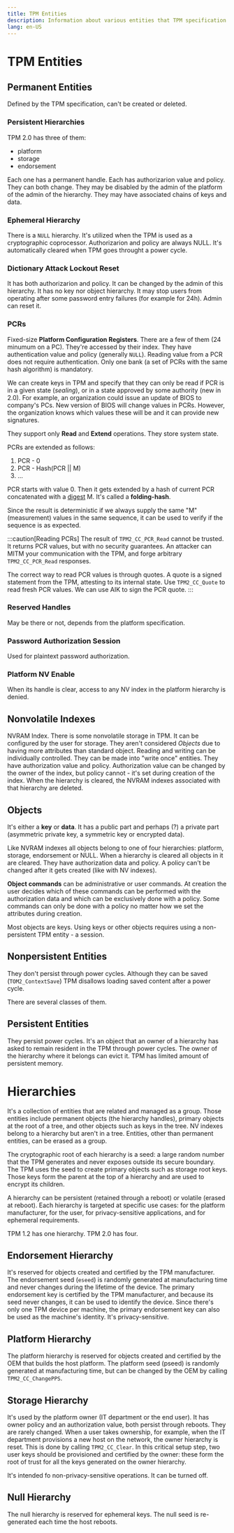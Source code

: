 ```yaml
---
title: TPM Entities
description: Information about various entities that TPM specification defines
lang: en-US
---
```




# TPM Entities

## Permanent Entities

Defined by the TPM specification, can't be created or deleted.

### Persistent Hierarchies

TPM 2.0 has three of them:

- platform
- storage
- endorsement

Each one has a permanent handle. Each has authorizarion value and policy. They
can both change. They may be disabled by the admin of the platform of the admin
of the hierarchy.
They may have associated chains of keys and data.

### Ephemeral Hierarchy

There is a `NULL` hierarchy. It's utilized when the TPM is used as a
cryptographic coprocessor. Authorizarion and policy are always NULL. It's
automatically cleared when TPM goes throught a power cycle.

### Dictionary Attack Lockout Reset

It has both authorizarion and policy. It can be changed by the admin of this
hierarchy. It has no key nor object hierarchy. It may stop users from operating
after some password entry failures (for example for 24h). Admin can reset it.

### PCRs

Fixed-size **Platform Configuration Registers**. There are a few of them (24
minumum on a PC). They're accessed by their index. They have authentication
value and policy (generally `NULL`). Reading value from a PCR does not require
authentication. Only one bank (a set of PCRs with the same hash algorithm) is
mandatory.

We can create keys in TPM and specify that they can only be read if PCR is in a
given state (_sealing_), or in a state approved by some authority (new in 2.0).
For example, an organization could issue an update of BIOS to company's PCs. New
version of BIOS will change values in PCRs. However, the organization knows
which values these will be and it can provide new signatures.

They support only **Read** and **Extend** operations. They store system state.

PCRs are extended as follows:

1. PCR - 0
2. PCR - Hash(PCR || M)
3. ...

PCR starts with value 0. Then it gets extended by a hash of current PCR
concatenated with a [digest](../basic-terms.md#hash) M. It's called a
**folding-hash**.

Since the result is deterministic if we always supply the same "M" (measurement)
values in the same sequence, it can be used to verify if the sequence is as
expected.

:::caution[Reading PCRs]
The result of `TPM2_CC_PCR_Read` cannot be trusted. It returns PCR values, but
with no security guarantees. An attacker can MITM your communication with the
TPM, and forge arbitrary `TPM2_CC_PCR_Read` responses.

The correct way to read PCR values is through quotes. A quote is a signed
statement from the TPM, attesting to its internal state. Use `TPM2_CC_Quote` to
read fresh PCR values. We can use AIK to sign the PCR quote.
:::

### Reserved Handles

May be there or not, depends from the platform specification.

### Password Authorization Session

Used for plaintext password authorization.

### Platform NV Enable

When its handle is clear, access to any NV index in the platform hierarchy is
denied.

## Nonvolatile Indexes

NVRAM Index. There is some nonvolatile storage in TPM. It can be configured by
the user for storage. They aren't considered *Objects* due to having more
attributes than standard object. Reading and writing can be individually
controlled. They can be made into "write once" entities. They have authorization
value and policy. Authorization value can be changed by the owner of the index,
but policy cannot - it's set during creation of the index. When the hierarchy is
cleared, the NVRAM indexes associated with that hierarchy are deleted.

## Objects

It's either a **key** or **data**. It has a public part and perhaps (?) a
private part (asymmetric private key, a symmetric key or encrypted data).

Like NVRAM indexes all objects belong to one of four hierarchies: platform,
storage, endorsement or NULL. When a hierarchy is cleared all objects in it are
cleared. They have authorization data and policy. A policy can't be changed
after it gets created (like with NV indexes). 

**Object commands** can be administrative or user commands. At creation the user
decides which of these commands can be performed with the authorization data and
which can be exclusively done with a policy. Some commands can only be done with
a policy no matter how we set the attributes during creation. 

Most objects are keys. Using keys or other objects requires using a
non-persistent TPM entity - a session.

## Nonpersistent Entities

They don't persist through power cycles. Although they can be saved
(`TOM2_ContextSave`) TPM disallows loading saved content after a power cycle.

There are several classes of them.

## Persistent Entities

They persist power cycles. It's an object that an owner of a hierarchy has asked
to remain resident in the TPM through power cycles. The owner of the hierarchy
where it belongs can evict it. TPM has limited amount of persistent memory.

# Hierarchies

It's a collection of entities that are related and managed as a group. Those
entities include permanent objects (the hierarchy handles), primary objects at
the root of a tree, and other objects such as keys in the tree. NV indexes
belong to a hierarchy but aren't in a tree. Entities, other than permanent
entities, can be erased as a group.

The cryptographic root of each hierarchy is a seed: a large random number that
the TPM generates and never exposes outside its secure boundary. The TPM uses
the seed to create primary objects such as storage root keys. Those keys form
the parent at the top of a hierarchy and are used to encrypt its children.

A hierarchy can be persistent (retained through a reboot) or volatile (erased at
reboot). Each hierarchy is targeted at specific use cases: for the platform
manufacturer, for the user, for privacy-sensitive applications, and for
ephemeral requirements.

TPM 1.2 has one hierarchy. TPM 2.0 has four.

## Endorsement Hierarchy

It's reserved for objects created and certified by the TPM manufacturer. The
endorsement seed (`eseed`) is randomly generated at manufacturing time and never
changes during the lifetime of the device. The primary endorsement key is
certified by the TPM manufacturer, and because its seed never changes, it can be
used to identify the device. Since there's only one TPM device per machine, the
primary endorsement key can also be used as the machine's identity. It's
privacy-sensitive. 

## Platform Hierarchy

The platform hierarchy is reserved for objects created and certified by the OEM
that builds the host platform. The platform seed (pseed) is randomly generated
at manufacturing time, but can be changed by the OEM by calling
`TPM2_CC_ChangePPS`.

## Storage Hierarchy

It's used by the platform owner (IT department or the end user). It has owner
policy and an authorization value, both persist through reboots. They are rarely
changed. When a user takes ownership, for example, when the IT department
provisions a new host on the network, the owner hierarchy is reset. This is done
by calling `TPM2_CC_Clear`. In this critical setup step, two user keys should be
provisioned and certified by the owner: these form the root of trust for all the
keys generated on the owner hierarchy.

It's intended fo non-privacy-sensitive operations.
It can be turned off.

## Null Hierarchy

The null hierarchy is reserved for ephemeral keys. The null seed is re-generated
each time the host reboots.